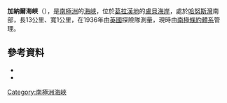 {{coord|67|6|S|67|33|W|source:GNIS|display=title}}

'''加納爾海峽'''（{{lang-en|Gunnel Channel}}），是[[南極洲|南極洲]]的[[海峽|海峽]]，位於[[葛拉漢地|葛拉漢地]]的[[盧貝海岸|盧貝海岸]]，處於[[哈努斯灣|哈努斯灣]]南部，長13公里、寬1公里，在1936年由[[英國|英國]]探險隊測量，現時由[[南極條約體系|南極條約體系]]管理。

==參考資料==
*{{cite gnis | type = antarid | id = 6152| name = Gunnel Channel | accessdate = 2012-05-11}}
*{{usgs-gazetteer|id=6152}}

{{DEFAULTSORT:Gunnel Channel}}
[[Category:南極洲海峽|Category:南極洲海峽]]


{{LoubetCoast-geo-stub}}